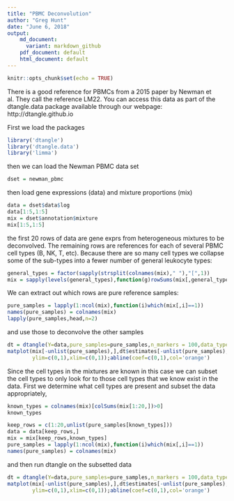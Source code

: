 ```yaml
---
title: "PBMC Deconvolution"
author: "Greg Hunt"
date: "June 6, 2018"
output: 
    md_document:
      variant: markdown_github
    pdf_document: default
    html_document: default
---
```


```r
knitr::opts_chunk$set(echo = TRUE)
```

There is a good reference for PBMCs from a 2015 paper by Newman et al. They call the reference LM22. You can access this data as part of the dtangle.data package available through our webpage: http://dtangle.github.io 

First we load the packages
```r
library('dtangle')
library('dtangle.data')
library('limma')
```
then we can load the Newman PBMC data set
```r
dset = newman_pbmc
```
then load gene expressions (data) and mixture proportions (mix)
```r
data = dset$data$log
data[1:5,1:5]
mix = dset$annotation$mixture
mix[1:5,1:5]
```
the first 20 rows of data are gene exprs from heterogeneous mixtures to be deconvolved. The remaining rows are references for each of several PBMC cell types (B, NK, T, etc). Because there are so many cell types we collapse some of the sub-types into a fewer number of general leukocyte types:
```r
general_types = factor(sapply(strsplit(colnames(mix)," "),"[",1))
mix = sapply(levels(general_types),function(g)rowSums(mix[,general_types==g,drop=FALSE]))
```

We can extract out which rows are pure reference samples:
```r
pure_samples = lapply(1:ncol(mix),function(i)which(mix[,i]==1))
names(pure_samples) = colnames(mix)
lapply(pure_samples,head,n=2)
```
and use those to deconvolve the other samples

```r
dt = dtangle(Y=data,pure_samples=pure_samples,n_markers = 100,data_type='microarray-gene')
matplot(mix[-unlist(pure_samples),],dt$estimates[-unlist(pure_samples),],xlab="truth",ylab="estimate",
        ylim=c(0,1),xlim=c(0,1));abline(coef=c(0,1),col='orange')
```

Since the cell types in the mixtures are known in this case we can subset the cell types to only look for to those cell types that we know exist in the data. First we determine what cell types are present and subset the data appropriately,
```r
known_types = colnames(mix)[colSums(mix[1:20,])>0]
known_types
```

```r
keep_rows = c(1:20,unlist(pure_samples[known_types]))
data = data[keep_rows,]
mix = mix[keep_rows,known_types]
pure_samples = lapply(1:ncol(mix),function(i)which(mix[,i]==1))
names(pure_samples) = colnames(mix)
```
and then run dtangle on the subsetted data
```r
dt = dtangle(Y=data,pure_samples=pure_samples,n_markers = 100,data_type='microarray-gene')
matplot(mix[-unlist(pure_samples),],dt$estimates[-unlist(pure_samples),],xlab="truth",ylab="estimate",
        ylim=c(0,1),xlim=c(0,1));abline(coef=c(0,1),col='orange')
```
